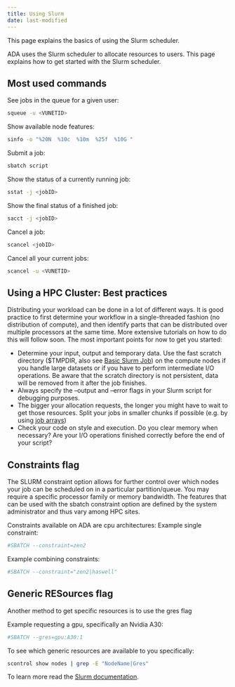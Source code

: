 ```yaml
---
title: Using Slurm
date: last-modified
---
```


This page explains the basics of using the Slurm scheduler.

ADA uses the Slurm scheduler to allocate resources to users. This page explains how to get started with the Slurm scheduler. 

## Most used commands

See jobs in the queue for a given user:
```sh
squeue -u <VUNETID>
```
Show available node features:
```sh
sinfo -o "%20N  %10c  %10m  %25f  %10G "
```
Submit a job:
```sh
sbatch script
```
Show the status of a currently running job:
```sh
sstat -j <jobID>
```
Show the final status of a finished job:
```sh
sacct -j <jobID>
```
Cancel a job:
```sh
scancel <jobID>
```
Cancel all your current jobs:
```sh
scancel -u <VUNETID>
```

## Using a HPC Cluster: Best practices

Distributing your workload can be done in a lot of different ways. It is good practice to first determine your workflow in a single-threaded fashion (no distribution of compute), and then identify parts that can be distributed over multiple processors at the same time. More extensive tutorials on how to do this will follow soon. The most important points for now to get you started:

- Determine your input, output and temporary data. Use the fast scratch directory ($TMPDIR, also see [Basic Slurm Job](./7-firstjob.qmd)) on the compute nodes if you handle large datasets or if you have to perform intermediate I/O operations. Be aware that the scratch directory is not persistent, data will be removed from it after the job finishes.
- Always specify the --output and --error flags in your Slurm script for debugging purposes.
- The bigger your allocation requests, the longer you might have to wait to get those resources. Split your jobs in smaller chunks if possible (e.g. by using [job arrays](https://slurm.schedmd.com/job_array.html))
- Check your code on style and execution. Do you clear memory when necessary? Are your I/O operations finished correctly before the end of your script?

## Constraints flag

The SLURM constraint option allows for further control over which nodes your job can be scheduled on in a particular partition/queue. You may require a specific processor family or memory bandwidth. The features that can be used with the sbatch constraint option are defined by the system administrator and thus vary among HPC sites.

Constraints available on ADA are cpu architectures:
Example single constraint:
```sh
#SBATCH --constraint=zen2
```
Example combining constraints:
```sh
#SBATCH --constraint="zen2|haswell"
```

## Generic RESources flag
Another method to get specific resources is to use the gres flag

Example requesting a gpu, specifically an Nvidia A30:
```sh
#SBATCH --gres=gpu:A30:1
```

To see which generic resources are available to you specifically:
```sh
scontrol show nodes | grep -E "NodeName|Gres"
```

To learn more read the [Slurm documentation](https://slurm.schedmd.com/quickstart.html). 

